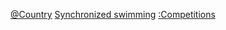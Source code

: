 {{Categories by country|nocat}}
[[Category:藝術游泳賽事|@Country]]
[[Category:各國各項體育賽事|Synchronized swimming]]
[[Category:各國水上芭蕾|:Competitions]]